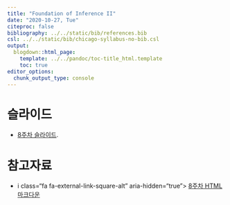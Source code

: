 ---
title: "Foundation of Inference II"
date: "2020-10-27, Tue"
citeproc: false
bibliography: ../../static/bib/references.bib
csl: ../../static/bib/chicago-syllabus-no-bib.csl
output:
  blogdown::html_page:
    template: ../../pandoc/toc-title_html.template
    toc: true
editor_options: 
  chunk_output_type: console
---

# 슬라이드

- <i class="fas fa-file-pdf"></i> [8주차 슬라이드](/images/slides/w8_inference2_slide.pdf).

# 참고자료

- i class="fa fa-external-link-square-alt" aria-hidden="true"></i> [8주차 HTML 마크다운](/images/w8_inference2.html)
